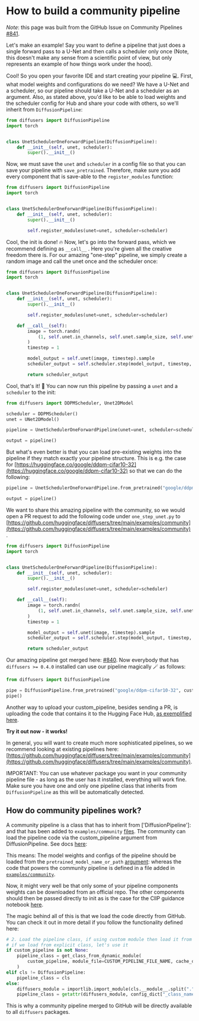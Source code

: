 <!--Copyright 2023 The HuggingFace Team. All rights reserved.

Licensed under the Apache License, Version 2.0 (the "License"); you may not use this file except in compliance with
the License. You may obtain a copy of the License at

http://www.apache.org/licenses/LICENSE-2.0

Unless required by applicable law or agreed to in writing, software distributed under the License is distributed on
an "AS IS" BASIS, WITHOUT WARRANTIES OR CONDITIONS OF ANY KIND, either express or implied. See the License for the
specific language governing permissions and limitations under the License.
-->

# How to build a community pipeline

*Note*: this page was built from the GitHub Issue on Community Pipelines [#841](https://github.com/huggingface/diffusers/issues/841).

Let's make an example!
Say you want to define a pipeline that just does a single forward pass to a U-Net and then calls a scheduler only once (Note, this doesn't make any sense from a scientific point of view, but only represents an example of how things work under the hood).

Cool! So you open your favorite IDE and start creating your pipeline 💻.
First, what model weights and configurations do we need?
We have a U-Net and a scheduler, so our pipeline should take a U-Net and a scheduler as an argument.
Also, as stated above, you'd like to be able to load weights and the scheduler config for Hub and share your code with others, so we'll inherit from `DiffusionPipeline`:

```python
from diffusers import DiffusionPipeline
import torch


class UnetSchedulerOneForwardPipeline(DiffusionPipeline):
    def __init__(self, unet, scheduler):
        super().__init__()
```

Now, we must save the `unet` and `scheduler` in a config file so that you can save your pipeline with `save_pretrained`.
Therefore, make sure you add every component that is save-able to the `register_modules` function:

```python
from diffusers import DiffusionPipeline
import torch


class UnetSchedulerOneForwardPipeline(DiffusionPipeline):
    def __init__(self, unet, scheduler):
        super().__init__()

        self.register_modules(unet=unet, scheduler=scheduler)
```

Cool, the init is done! 🔥 Now, let's go into the forward pass, which we recommend defining as `__call__` . Here you're given all the creative freedom there is. For our amazing "one-step" pipeline, we simply create a random image and call the unet once and the scheduler once:

```python
from diffusers import DiffusionPipeline
import torch


class UnetSchedulerOneForwardPipeline(DiffusionPipeline):
    def __init__(self, unet, scheduler):
        super().__init__()

        self.register_modules(unet=unet, scheduler=scheduler)

    def __call__(self):
        image = torch.randn(
            (1, self.unet.in_channels, self.unet.sample_size, self.unet.sample_size),
        )
        timestep = 1

        model_output = self.unet(image, timestep).sample
        scheduler_output = self.scheduler.step(model_output, timestep, image).prev_sample

        return scheduler_output
```

Cool, that's it! 🚀 You can now run this pipeline by passing a `unet` and a `scheduler` to the init:

```python
from diffusers import DDPMScheduler, Unet2DModel

scheduler = DDPMScheduler()
unet = UNet2DModel()

pipeline = UnetSchedulerOneForwardPipeline(unet=unet, scheduler=scheduler)

output = pipeline()
```

But what's even better is that you can load pre-existing weights into the pipeline if they match exactly your pipeline structure. This is e.g. the case for [https://huggingface.co/google/ddpm-cifar10-32](https://huggingface.co/google/ddpm-cifar10-32) so that we can do the following:

```python
pipeline = UnetSchedulerOneForwardPipeline.from_pretrained("google/ddpm-cifar10-32")

output = pipeline()
```

We want to share this amazing pipeline with the community, so we would open a PR request to add the following code under `one_step_unet.py` to [https://github.com/huggingface/diffusers/tree/main/examples/community](https://github.com/huggingface/diffusers/tree/main/examples/community) .

```python
from diffusers import DiffusionPipeline
import torch


class UnetSchedulerOneForwardPipeline(DiffusionPipeline):
    def __init__(self, unet, scheduler):
        super().__init__()

        self.register_modules(unet=unet, scheduler=scheduler)

    def __call__(self):
        image = torch.randn(
            (1, self.unet.in_channels, self.unet.sample_size, self.unet.sample_size),
        )
        timestep = 1

        model_output = self.unet(image, timestep).sample
        scheduler_output = self.scheduler.step(model_output, timestep, image).prev_sample

        return scheduler_output
```

Our amazing pipeline got merged here: [#840](https://github.com/huggingface/diffusers/pull/840).
Now everybody that has `diffusers >= 0.4.0` installed can use our pipeline magically 🪄 as follows:

```python
from diffusers import DiffusionPipeline

pipe = DiffusionPipeline.from_pretrained("google/ddpm-cifar10-32", custom_pipeline="one_step_unet")
pipe()
```

Another way to upload your custom_pipeline, besides sending a PR, is uploading the code that contains it to the Hugging Face Hub, [as exemplified here](https://huggingface.co/docs/diffusers/using-diffusers/custom_pipeline_overview#loading-custom-pipelines-from-the-hub).

**Try it out now - it works!**

In general, you will want to create much more sophisticated pipelines, so we recommend looking at existing pipelines here: [https://github.com/huggingface/diffusers/tree/main/examples/community](https://github.com/huggingface/diffusers/tree/main/examples/community).

IMPORTANT:
You can use whatever package you want in your community pipeline file - as long as the user has it installed, everything will work fine. Make sure you have one and only one pipeline class that inherits from `DiffusionPipeline` as this will be automatically detected.

## How do community pipelines work?
A community pipeline is a class that has to inherit from ['DiffusionPipeline']:
and that has been added to `examples/community` [files](https://github.com/huggingface/diffusers/tree/main/examples/community).
The community can load the pipeline code via the custom_pipeline argument from DiffusionPipeline. See docs [here](https://huggingface.co/docs/diffusers/api/diffusion_pipeline#diffusers.DiffusionPipeline.from_pretrained.custom_pipeline):

This means:
The model weights and configs of the pipeline should be loaded from the `pretrained_model_name_or_path` [argument](https://huggingface.co/docs/diffusers/api/diffusion_pipeline#diffusers.DiffusionPipeline.from_pretrained.pretrained_model_name_or_path):
whereas the code that powers the community pipeline is defined in a file added in [`examples/community`](https://github.com/huggingface/diffusers/tree/main/examples/community).

Now, it might very well be that only some of your pipeline components weights can be downloaded from an official repo.
The other components should then be passed directly to init as is the case for the ClIP guidance notebook [here](https://colab.research.google.com/github/huggingface/notebooks/blob/main/diffusers/CLIP_Guided_Stable_diffusion_with_diffusers.ipynb#scrollTo=z9Kglma6hjki).

The magic behind all of this is that we load the code directly from GitHub. You can check it out in more detail if you follow the functionality defined here:

```python
# 2. Load the pipeline class, if using custom module then load it from the hub
# if we load from explicit class, let's use it
if custom_pipeline is not None:
    pipeline_class = get_class_from_dynamic_module(
        custom_pipeline, module_file=CUSTOM_PIPELINE_FILE_NAME, cache_dir=custom_pipeline
    )
elif cls != DiffusionPipeline:
    pipeline_class = cls
else:
    diffusers_module = importlib.import_module(cls.__module__.split(".")[0])
    pipeline_class = getattr(diffusers_module, config_dict["_class_name"])
```

This is why a community pipeline merged to GitHub will be directly available to all `diffusers` packages.

